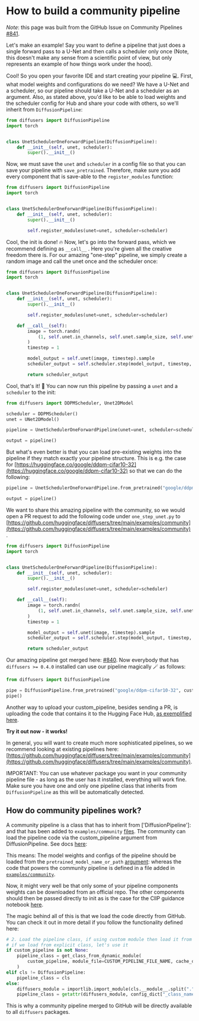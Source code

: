 <!--Copyright 2023 The HuggingFace Team. All rights reserved.

Licensed under the Apache License, Version 2.0 (the "License"); you may not use this file except in compliance with
the License. You may obtain a copy of the License at

http://www.apache.org/licenses/LICENSE-2.0

Unless required by applicable law or agreed to in writing, software distributed under the License is distributed on
an "AS IS" BASIS, WITHOUT WARRANTIES OR CONDITIONS OF ANY KIND, either express or implied. See the License for the
specific language governing permissions and limitations under the License.
-->

# How to build a community pipeline

*Note*: this page was built from the GitHub Issue on Community Pipelines [#841](https://github.com/huggingface/diffusers/issues/841).

Let's make an example!
Say you want to define a pipeline that just does a single forward pass to a U-Net and then calls a scheduler only once (Note, this doesn't make any sense from a scientific point of view, but only represents an example of how things work under the hood).

Cool! So you open your favorite IDE and start creating your pipeline 💻.
First, what model weights and configurations do we need?
We have a U-Net and a scheduler, so our pipeline should take a U-Net and a scheduler as an argument.
Also, as stated above, you'd like to be able to load weights and the scheduler config for Hub and share your code with others, so we'll inherit from `DiffusionPipeline`:

```python
from diffusers import DiffusionPipeline
import torch


class UnetSchedulerOneForwardPipeline(DiffusionPipeline):
    def __init__(self, unet, scheduler):
        super().__init__()
```

Now, we must save the `unet` and `scheduler` in a config file so that you can save your pipeline with `save_pretrained`.
Therefore, make sure you add every component that is save-able to the `register_modules` function:

```python
from diffusers import DiffusionPipeline
import torch


class UnetSchedulerOneForwardPipeline(DiffusionPipeline):
    def __init__(self, unet, scheduler):
        super().__init__()

        self.register_modules(unet=unet, scheduler=scheduler)
```

Cool, the init is done! 🔥 Now, let's go into the forward pass, which we recommend defining as `__call__` . Here you're given all the creative freedom there is. For our amazing "one-step" pipeline, we simply create a random image and call the unet once and the scheduler once:

```python
from diffusers import DiffusionPipeline
import torch


class UnetSchedulerOneForwardPipeline(DiffusionPipeline):
    def __init__(self, unet, scheduler):
        super().__init__()

        self.register_modules(unet=unet, scheduler=scheduler)

    def __call__(self):
        image = torch.randn(
            (1, self.unet.in_channels, self.unet.sample_size, self.unet.sample_size),
        )
        timestep = 1

        model_output = self.unet(image, timestep).sample
        scheduler_output = self.scheduler.step(model_output, timestep, image).prev_sample

        return scheduler_output
```

Cool, that's it! 🚀 You can now run this pipeline by passing a `unet` and a `scheduler` to the init:

```python
from diffusers import DDPMScheduler, Unet2DModel

scheduler = DDPMScheduler()
unet = UNet2DModel()

pipeline = UnetSchedulerOneForwardPipeline(unet=unet, scheduler=scheduler)

output = pipeline()
```

But what's even better is that you can load pre-existing weights into the pipeline if they match exactly your pipeline structure. This is e.g. the case for [https://huggingface.co/google/ddpm-cifar10-32](https://huggingface.co/google/ddpm-cifar10-32) so that we can do the following:

```python
pipeline = UnetSchedulerOneForwardPipeline.from_pretrained("google/ddpm-cifar10-32")

output = pipeline()
```

We want to share this amazing pipeline with the community, so we would open a PR request to add the following code under `one_step_unet.py` to [https://github.com/huggingface/diffusers/tree/main/examples/community](https://github.com/huggingface/diffusers/tree/main/examples/community) .

```python
from diffusers import DiffusionPipeline
import torch


class UnetSchedulerOneForwardPipeline(DiffusionPipeline):
    def __init__(self, unet, scheduler):
        super().__init__()

        self.register_modules(unet=unet, scheduler=scheduler)

    def __call__(self):
        image = torch.randn(
            (1, self.unet.in_channels, self.unet.sample_size, self.unet.sample_size),
        )
        timestep = 1

        model_output = self.unet(image, timestep).sample
        scheduler_output = self.scheduler.step(model_output, timestep, image).prev_sample

        return scheduler_output
```

Our amazing pipeline got merged here: [#840](https://github.com/huggingface/diffusers/pull/840).
Now everybody that has `diffusers >= 0.4.0` installed can use our pipeline magically 🪄 as follows:

```python
from diffusers import DiffusionPipeline

pipe = DiffusionPipeline.from_pretrained("google/ddpm-cifar10-32", custom_pipeline="one_step_unet")
pipe()
```

Another way to upload your custom_pipeline, besides sending a PR, is uploading the code that contains it to the Hugging Face Hub, [as exemplified here](https://huggingface.co/docs/diffusers/using-diffusers/custom_pipeline_overview#loading-custom-pipelines-from-the-hub).

**Try it out now - it works!**

In general, you will want to create much more sophisticated pipelines, so we recommend looking at existing pipelines here: [https://github.com/huggingface/diffusers/tree/main/examples/community](https://github.com/huggingface/diffusers/tree/main/examples/community).

IMPORTANT:
You can use whatever package you want in your community pipeline file - as long as the user has it installed, everything will work fine. Make sure you have one and only one pipeline class that inherits from `DiffusionPipeline` as this will be automatically detected.

## How do community pipelines work?
A community pipeline is a class that has to inherit from ['DiffusionPipeline']:
and that has been added to `examples/community` [files](https://github.com/huggingface/diffusers/tree/main/examples/community).
The community can load the pipeline code via the custom_pipeline argument from DiffusionPipeline. See docs [here](https://huggingface.co/docs/diffusers/api/diffusion_pipeline#diffusers.DiffusionPipeline.from_pretrained.custom_pipeline):

This means:
The model weights and configs of the pipeline should be loaded from the `pretrained_model_name_or_path` [argument](https://huggingface.co/docs/diffusers/api/diffusion_pipeline#diffusers.DiffusionPipeline.from_pretrained.pretrained_model_name_or_path):
whereas the code that powers the community pipeline is defined in a file added in [`examples/community`](https://github.com/huggingface/diffusers/tree/main/examples/community).

Now, it might very well be that only some of your pipeline components weights can be downloaded from an official repo.
The other components should then be passed directly to init as is the case for the ClIP guidance notebook [here](https://colab.research.google.com/github/huggingface/notebooks/blob/main/diffusers/CLIP_Guided_Stable_diffusion_with_diffusers.ipynb#scrollTo=z9Kglma6hjki).

The magic behind all of this is that we load the code directly from GitHub. You can check it out in more detail if you follow the functionality defined here:

```python
# 2. Load the pipeline class, if using custom module then load it from the hub
# if we load from explicit class, let's use it
if custom_pipeline is not None:
    pipeline_class = get_class_from_dynamic_module(
        custom_pipeline, module_file=CUSTOM_PIPELINE_FILE_NAME, cache_dir=custom_pipeline
    )
elif cls != DiffusionPipeline:
    pipeline_class = cls
else:
    diffusers_module = importlib.import_module(cls.__module__.split(".")[0])
    pipeline_class = getattr(diffusers_module, config_dict["_class_name"])
```

This is why a community pipeline merged to GitHub will be directly available to all `diffusers` packages.

